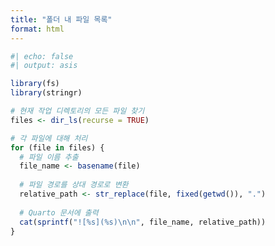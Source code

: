 ```yaml
---
title: "폴더 내 파일 목록"
format: html
---
```


```r
#| echo: false
#| output: asis

library(fs)
library(stringr)

# 현재 작업 디렉토리의 모든 파일 찾기
files <- dir_ls(recurse = TRUE)

# 각 파일에 대해 처리
for (file in files) {
  # 파일 이름 추출
  file_name <- basename(file)
  
  # 파일 경로를 상대 경로로 변환
  relative_path <- str_replace(file, fixed(getwd()), ".")
  
  # Quarto 문서에 출력
  cat(sprintf("![%s](%s)\n\n", file_name, relative_path))
}
```
